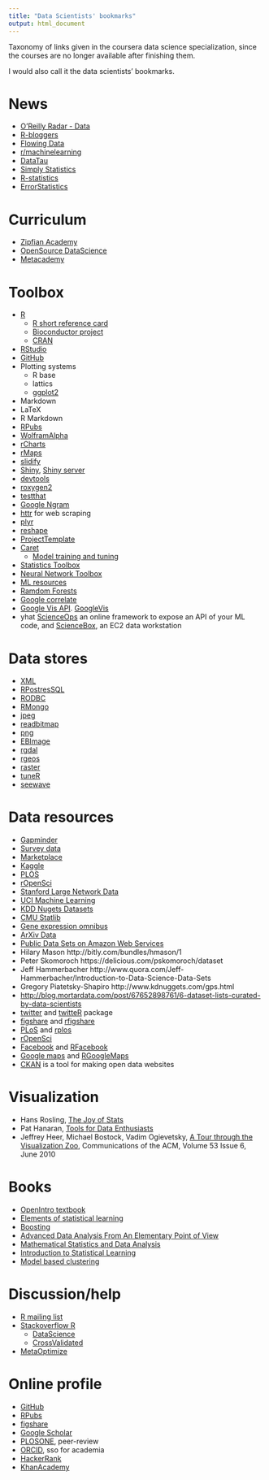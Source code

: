 ```yaml
---
title: "Data Scientists' bookmarks"
output: html_document
---
```


Taxonomy of links given in the coursera data science specialization, since the courses are no longer available after finishing them.

I would also call it the data scientists' bookmarks.

# News

* [O'Reilly Radar - Data](http://radar.oreilly.com/data)
* [R-bloggers](http://www.r-bloggers.com)
* [Flowing Data](http://flowingdata.com)
* [r/machinelearning](http://www.reddit.com/r/machinelearning)
* [DataTau](http://www.datatau.com)
* [Simply Statistics](http://simplystatistics.org)
* [R-statistics](http://www.r-statistics.com)
* [ErrorStatistics](http://errorstatistics.com)

# Curriculum

* [Zipfian Academy](http://www.zipfianacademy.com/blog/post/46864003608/a-practical-intro-to-data-science)
* [OpenSource DataScience](http://datasciencemasters.org)
* [Metacademy](http://metacademy.org)

# Toolbox

* [R](http://www.r-project.org/)
  * [R short reference card](http://cran.r-project.org/doc/contrib/Short-refcard.pdf)
  * [Bioconductor project](http://master.bioconductor.org/install/)
  * [CRAN](http://cran.r-project.org)
* [RStudio](http://www.rstudio.com/)
* [GitHub](http://github.com)
* Plotting systems
  * R base
  * lattics
  * [ggplot2](http://docs.ggplot2.org/current/)
* Markdown
* LaTeX
* R Markdown
* [RPubs](https://rpubs.com)
* [WolframAlpha](http://www.wolframalpha.com)
* [rCharts](http://rcharts.io)
* [rMaps](http://rmaps.github.io)
* [slidify](http://ramnathv.github.io/slidify/)
* [Shiny](http://shiny.rstudio.com), [Shiny server](http://www.rstudio.com/shiny/server/)
* [devtools](https://github.com/hadley/devtools)
* [roxygen2](https://github.com/klutometis/roxygen)
* [testthat](https://github.com/hadley/testthat)
* [Google Ngram](https://books.google.com/ngrams)
* [httr](http://cran.r-project.org/web/packages/httr/httr.pdf) for web scraping
* [plyr](http://plyr.had.co.nz/09-user/)
* [reshape](http://www.slideshare.net/jeffreybreen/reshaping-data-in-r)
* [ProjectTemplate](http://projecttemplate.net)
* [Caret](http://caret.r-forge.r-project.org/)
  * [Model training and tuning](http://caret.r-forge.r-project.org/training.html)
* [Statistics Toolbox](http://www.mathworks.nl/help/stats/index.html)
* [Neural Network Toolbox](http://www.mathworks.nl/products/neural-network/)
* [ML resources](http://www.sciencemag.org/site/feature/data/compsci/machine_learning.xhtml)
* [Ramdom Forests](http://www.stat.berkeley.edu/%7Ebreiman/RandomForests/cc_home.htm)
* [Google correlate](http://www.google.com/trends/correlate)
* [Google Vis API](https://developers.google.com/chart/interactive/docs/gallery). [GoogleVis](http://cran.r-project.org/web/packages/googleVis/googleVis.pdf)
* yhat [ScienceOps](http://cloud.yhathq.com/) an online framework to expose an API of your ML code, and [ScienceBox](http://docs.yhathq.com/sciencebox/intro/index.html), an EC2 data workstation

# Data stores

* [XML](http://www.stat.berkeley.edu/~statcur/Workshop2/Presentations/XML.pdf)
* [RPostresSQL](https://code.google.com/p/rpostgresql/)
* [RODBC](http://cran.r-project.org/web/packages/RODBC/vignettes/RODBC.pdf)
* [RMongo](http://www.r-bloggers.com/r-and-mongodb/)
* [jpeg](http://cran.r-project.org/web/packages/jpeg/index.html)
* [readbitmap](http://cran.r-project.org/web/packages/readbitmap/index.html)
* [png](http://cran.r-project.org/web/packages/png/index.html)
* [EBImage](http://www.bioconductor.org/packages/2.13/bioc/html/EBImage.html)
* [rgdal](http://cran.r-project.org/web/packages/rgdal/index.html)
* [rgeos](http://cran.r-project.org/web/packages/rgeos/index.html)
* [raster](http://cran.r-project.org/web/packages/raster/index.html)
* [tuneR](http://cran.r-project.org/web/packages/tuneR/)
* [seewave](http://rug.mnhn.fr/seewave/)

# Data resources

* [Gapminder](http://www.gapminder.org/)
* [Survey data](http://www.asdfree.com/)
* [Marketplace](http://www.infochimps.com/marketplace)
* [Kaggle](http://www.kaggle.com/)
* [PLOS](http://api.plos.org/)
* [rOpenSci](http://ropensci.org/packages/index.html)
* [Stanford Large Network Data](http://snap.stanford.edu/data/)
* [UCI Machine Learning](http://archive.ics.uci.edu/ml/)
* [KDD Nugets Datasets](http://www.kdnuggets.com/datasets/index.html)
* [CMU Statlib](http://lib.stat.cmu.edu/datasets/)
* [Gene expression omnibus](http://www.ncbi.nlm.nih.gov/geo/)
* [ArXiv Data](http://arxiv.org/help/bulk_data)
* [Public Data Sets on Amazon Web Services](http://aws.amazon.com/publicdatasets/)
* Hilary Mason http://bitly.com/bundles/hmason/1
* Peter Skomoroch https://delicious.com/pskomoroch/dataset
* Jeff Hammerbacher http://www.quora.com/Jeff-Hammerbacher/Introduction-to-Data-Science-Data-Sets
* Gregory Piatetsky-Shapiro http://www.kdnuggets.com/gps.html
* [http://blog.mortardata.com/post/67652898761/6-dataset-lists-curated-by-data-scientists](http://blog.mortardata.com/post/67652898761/6-dataset-lists-curated-by-data-scientists)
* [twitter](https://dev.twitter.com/) and [twitteR](http://cran.r-project.org/web/packages/twitteR/index.html) package
* [figshare](http://api.figshare.com/docs/intro.html) and [rfigshare](http://cran.r-project.org/web/packages/rfigshare/index.html)
* [PLoS](http://api.plos.org/) and [rplos](http://cran.r-project.org/web/packages/rplos/rplos.pdf)
* [rOpenSci](http://ropensci.org/packages/index.html)
* [Facebook](https://developers.facebook.com/) and [RFacebook](http://cran.r-project.org/web/packages/Rfacebook/)
* [Google maps](https://developers.google.com/maps/) and [RGoogleMaps](http://cran.r-project.org/web/packages/RgoogleMaps/index.html)
* [CKAN](http://docs.ckan.org/en/latest/user-guide.html) is a tool for making open data websites

# Visualization

* Hans Rosling, [The Joy of Stats](http://www.gapminder.org/videos/the-joy-of-stats/)
* Pat Hanaran, [Tools for Data Enthusiasts](http://vimeo.com/50723101)
* Jeffrey Heer, Michael Bostock, Vadim Ogievetsky, [A Tour through the Visualization Zoo](http://queue.acm.org/detail.cfm?id=1805128), Communications of the ACM, Volume 53 Issue 6, June 2010

# Books

* [OpenIntro textbook](http://www.openintro.org/stat/textbook.php)
* [Elements of statistical learning](http://statweb.stanford.edu/~tibs/ElemStatLearn/)
* [Boosting](http://webee.technion.ac.il/people/rmeir/BoostingTutorial.pdf)
* [Advanced Data Analysis From An Elementary Point of View](http://www.stat.cmu.edu/~cshalizi/ADAfaEPoV/ADAfaEPoV.pdf)
* [Mathematical Statistics and Data Analysis](http://ihmsi.org/upload/John%20A.%20Rice%20-%20Mathematical%20Statistics%20and%20Data%20Analysis%20-%202nd%20Edition.pdf)
* [Introduction to Statistical Learning](http://www-bcf.usc.edu/%7Egareth/ISL/)
* [Model based clustering](http://www.stat.washington.edu/raftery/Research/PDF/fraley2002.pdf)

# Discussion/help

* [R mailing list](http://www.r-project.org/mail.html)
* [Stackoverflow R](http://stackoverflow.com/questions/tagged/r)
  * [DataScience](http://datascience.stackexchange.com)
  * [CrossValidated](http://stats.stackexchange.com)
* [MetaOptimize](http://metaoptimize.com/qa/)

# Online profile

* [GitHub](http://github.com)
* [RPubs](https://rpubs.com)
* [figshare](http://figshare.com/account/my_data)
* [Google Scholar](http://scholar.google.com)
* [PLOSONE](http://www.plosone.org/), peer-review
* [ORCID](http://orcid.org/), sso for academia
* [HackerRank](https://www.hackerrank.com)
* [KhanAcademy](https://www.khanacademy.org)